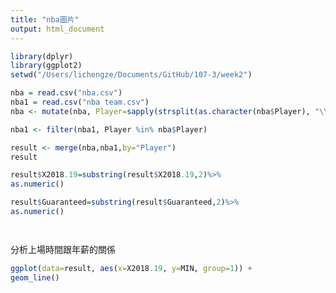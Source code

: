 ```yaml
---
title: "nba圖片"
output: html_document
---
```





```r

library(dplyr)
library(ggplot2)
setwd("/Users/lichengze/Documents/GitHub/107-3/week2")

nba = read.csv("nba.csv")
nba1 = read.csv("nba team.csv")
nba <- mutate(nba, Player=sapply(strsplit(as.character(nba$Player), "\\\\"), function(x){x[1]}))

nba1 <- filter(nba1, Player %in% nba$Player)

result <- merge(nba,nba1,by="Player")
result

result$X2018.19=substring(result$X2018.19,2)%>%
as.numeric()

result$Guaranteed=substring(result$Guaranteed,2)%>%
as.numeric()




```

分析上場時間跟年薪的關係



```r
ggplot(data=result, aes(x=X2018.19, y=MIN, group=1)) + 
geom_line()
```

